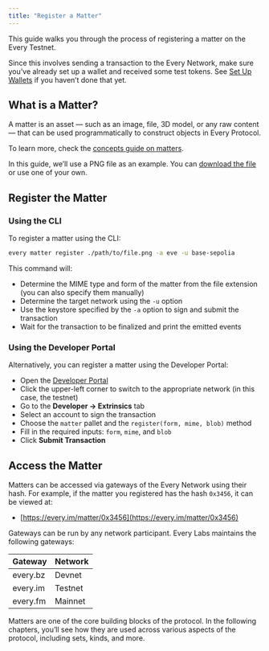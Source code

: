 ```yaml
---
title: "Register a Matter"
---
```


This guide walks you through the process of registering a matter on the Every Testnet.

Since this involves sending a transaction to the Every Network, make sure you’ve already set up a wallet and received some test tokens. See [Set Up Wallets](/get-started/set-up-wallets) if you haven’t done that yet.

## What is a Matter?

A matter is an asset — such as an image, file, 3D model, or any raw content — that can be used programmatically to construct objects in Every Protocol.

To learn more, check the [concepts guide on matters](/learn/concepts/elements#matter).

In this guide, we’ll use a PNG file as an example. You can [download the file]() or use one of your own.

## Register the Matter

### Using the CLI

To register a matter using the CLI:

```bash
every matter register ./path/to/file.png -a eve -u base-sepolia
```

This command will:

* Determine the MIME type and form of the matter from the file extension (you can also specify them manually)
* Determine the target network using the `-u` option
* Use the keystore specified by the `-a` option to sign and submit the transaction
* Wait for the transaction to be finalized and print the emitted events

### Using the Developer Portal
Alternatively, you can register a matter using the Developer Portal:

* Open the [Developer Portal](https://portal.every.fun)
* Click the upper-left corner to switch to the appropriate network (in this case, the testnet)
* Go to the **Developer → Extrinsics** tab
* Select an account to sign the transaction
* Choose the `matter` pallet and the `register(form, mime, blob)` method
* Fill in the required inputs: `form`, `mime`, and `blob`
* Click **Submit Transaction**

## Access the Matter

Matters can be accessed via gateways of the Every Network using their hash. For example, if the matter you registered has the hash `0x3456`, it can be viewed at:

* [https://every.im/matter/0x3456](https://every.im/matter/0x3456)

Gateways can be run by any network participant. Every Labs maintains the following gateways:

| Gateway  | Network |
| -------- | ------- |
| every.bz | Devnet  |
| every.im | Testnet |
| every.fm | Mainnet |

Matters are one of the core building blocks of the protocol. In the following chapters, you’ll see how they are used across various aspects of the protocol, including sets, kinds, and more.
